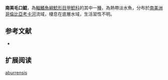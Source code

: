 {{Speciesbox
| name = 南美毛口鯰
| image = 
| image_width = 250px
| image_caption = 
| status = NE
| status_system = IUCN3.1
| genus = Chaetostoma
| species = aburrensis
| authority = [[Posada|Posada]], 1909
| synonyms = *''Hypostomus aburrensis'',Posada, 1909
}}

'''南美毛口鯰'''，為[[輻鰭魚綱|輻鰭魚綱]][[鯰形目|鯰形目]][[甲鯰科|甲鯰科]]的其中一[[種|種]]，為熱帶淡水魚，分布於[[南美洲|南美洲]][[哥倫比亞|哥倫比亞]][[考卡河|考卡河]]流域，棲息在底層水域，生活習性不明。

==参考文献==
*{{FishBase_species|genus=Chaetostoma|species=aburrensis |year=2014|month=11}}

== 扩展阅读 ==
{{refbegin}}
{{wikispecies-inline|Chaetostoma aburrensis|南美毛口鯰}}
{{refend}}
{{Taxonbar|from=Q5500013}}

[[Category:毛口鯰屬|aburrensis]]